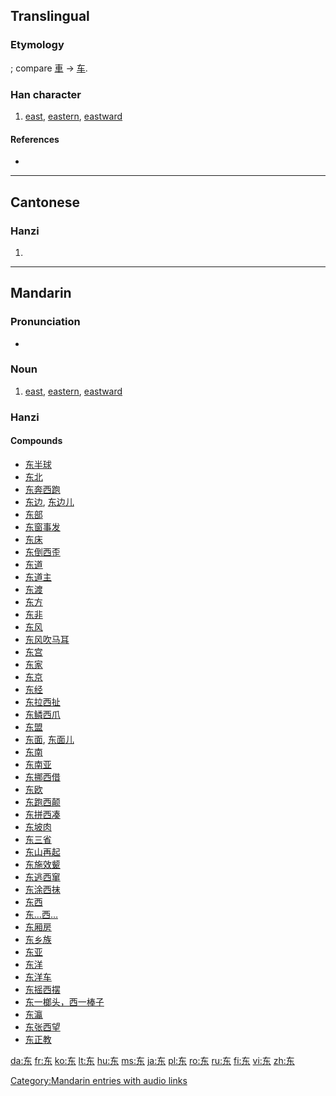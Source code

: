 {{also|東}}<!-- may be replaced by zh-forms -->
==Translingual==
{{zh-forms|东|[[東]]}}

===Etymology===
{{Han simp|東}}; compare [[車]] → [[车]].

===Han character===
{{Han char|rn=1|rad=一|as=04|sn=5|four=|canj=大木 (KD)}}

# [[east]], [[eastern]], [[eastward]]

====References====
* {{Han ref|kx=0078.021|hdz=10017.050|uh=4E1C|ud=19996}}

----

==Cantonese==

===Hanzi===
{{yue-hanzi|jyut=|y=dung1|tra=東}}

# {{defn|Cantonese|sort=一04}}

----

==Mandarin==

===Pronunciation===
*{{audio|zh-dōng.ogg|audio}}

===Noun===
{{cmn-noun|s|pin=dōng|pint=dong1|tra=東|rs=一04}}

#[[east]], [[eastern]], [[eastward]]

===Hanzi===
{{cmn-hanzi|tra=東|pin=[[dōng]] ([[dong1]])|wg=tung<sup>1</sup>}}

====Compounds====
* [[东半球]]
* [[东北]]
* [[东奔西跑]]
* [[东边]], [[东边儿]]
* [[东部]]
* [[东窗事发]]
* [[东床]]
* [[东倒西歪]]
* [[东道]]
* [[东道主]]
* [[东渡]]
* [[东方]]
* [[东非]]
* [[东风]]
* [[东风吹马耳]]
* [[东宫]]
* [[东家]]
* [[东京]]
* [[东经]]
* [[东拉西扯]]
* [[东鳞西爪]]
* [[东盟]]
* [[东面]], [[东面儿]]
* [[东南]]
* [[东南亚]]
* [[东挪西借]]
* [[东欧]]
* [[东跑西颠]]
* [[东拼西凑]]
* [[东坡肉]]
* [[东三省]]
* [[东山再起]]
* [[东施效颦]]
* [[东逃西窜]]
* [[东涂西抹]]
* [[东西]]
* [[东…西…]]
* [[东厢房]]
* [[东乡族]]
* [[东亚]]
* [[东洋]]
* [[东洋车]]
* [[东摇西摆]]
* [[东一榔头，西一棒子]]
* [[东瀛]]
* [[东张西望]]
* [[东正教]]

[[Category:Mandarin entries with audio links]]

[[da:东]]
[[fr:东]]
[[ko:东]]
[[lt:东]]
[[hu:东]]
[[ms:东]]
[[ja:东]]
[[pl:东]]
[[ro:东]]
[[ru:东]]
[[fi:东]]
[[vi:东]]
[[zh:东]]